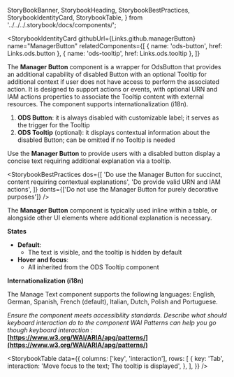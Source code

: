   StoryBookBanner,
  StorybookHeading,
  StorybookBestPractices,
  StorybookIdentityCard,
  StorybookTable,
} from '../../../.storybook/docs/components/';

<Meta title="Components/Manager Button/Documentation" />

<StoryBookBanner of={meta} />

<Canvas layout="centered" of={Default} sourceState="none" />

<StorybookHeading label="Overview" level={2} />

<StorybookIdentityCard
  githubUrl={Links.github.managerButton}
  name="ManagerButton"
  relatedComponents={[
    { name: 'ods-button', href: Links.ods.button },
    { name: 'ods-tooltip', href: Links.ods.tooltip },
  ]}
>
  The **Manager Button** component is a wrapper for OdsButton that provides an additional capability of disabled Button with an optional
  Tooltip for additional context if user does not have access to perform the associated action. It is designed to support actions or events,
  with optional URN and IAM actions properties to associate the Tooltip content
  with external resources. The component supports internationalization (i18n).
</StorybookIdentityCard>

<StorybookHeading label="Anatomy" level={2} />

1. **ODS Button**: it is always disabled with customizable label; it serves as the trigger for the Tooltip
2. **ODS Tooltip** (optional): it displays contextual information about the disabled Button; can be omitted if no Tooltip is needed

<StorybookHeading label="Usage" level={2} />

Use the **Manager Button** to provide users with a disabled button display a concise text requiring additional explanation via a tooltip.

<StorybookHeading label="Dos & Don'ts" level={2} />

<StorybookBestPractices
  dos={[
    'Do use the Manager Button for succinct, content requiring contextual explanations',
    'Do provide valid URN and IAM actions',
  ]}
  donts={['Do not use the Manager Button for purely decorative purposes']}
/>

<StorybookHeading label="Placement" level={2} />

The **Manager Button** component is typically used inline within a table, or alongside other UI elements where additional explanation is necessary.

<StorybookHeading label="Behavior" level={2} />

**States**

- **Default**:
  - The text is visible, and the tooltip is hidden by default
- **Hover and focus**:
  - All inherited from the ODS Tooltip component

<StorybookHeading label="Variation" level={2} />

**Internationalization (i18n)**

The Manage Text component supports the following languages: English, German, Spanish, French (default), Italian, Dutch, Polish and Portuguese.

<StorybookHeading label="Accessiblity" level={2} />

_Ensure the component meets accessibility standards.
Describe what should keyboard interaction do to the component
WAI Patterns can help you go though keyboard interaction :_ **[https://www.w3.org/WAI/ARIA/apg/patterns/](https://www.w3.org/WAI/ARIA/apg/patterns/)**

<StorybookTable
  data={{
    columns: ['key', 'interaction'],
    rows: [
      {
        key: 'Tab',
        interaction: 'Move focus to the text; The tooltip is displayed',
      },
    ],
  }}
/>
